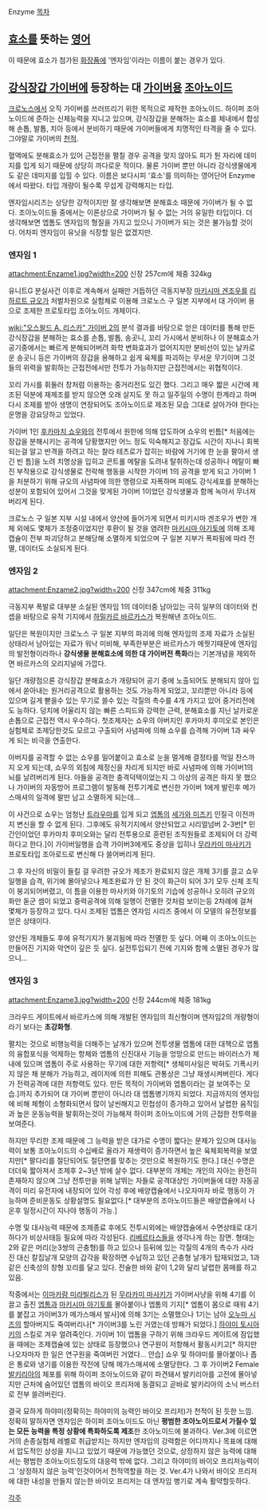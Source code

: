 Enzyme
[[목차]]

== [[효소]]를 뜻하는 [[영어]] ==
이 때문에 효소가 첨가된 [[화장품]]에 '엔자임'이라는 이름이 붙는 경우가 있다.

== [[강식장갑 가이버]]에 등장하는 대 [[가이버]]용 [[조아노이드]] ==
[[크로노스]]에서 오직 가이버를 쓰러뜨리기 위한 목적으로 제작한 조아노이드. 하이퍼 조아노이드에 준하는 신체능력을 지니고 있으며, 강식장갑을 분해하는 효소를 체내에서 합성해 손톱, 발톱, 치아 등에서 분비하기 때문에 가이버들에게 치명적인 타격을 줄 수 있다. 그야말로 가이버의 [[천적]].

혈액에도 분해효소가 있어 근접전을 펼칠 경우 공격을 맞지 않아도 피가 튄 자리에 데미지를 입게 되기 때문에 상당히 까다로운 적이다. 물론 가이버 뿐만 아니라 강식생물에게도 같은 데미지를 입힐 수 있다. 이름은 보다시피 '효소'를 의미하는 영어단어 Enzyme에서 따왔다. 타입 개량이 될수록 무섭게 강력해지는 타입.

엔자임시리즈는 상당한 강적이지만 잘 생각해보면 분해효소 때문에 가이버가 될 수 없다. 조아노이드들 중에서는 이론상으로 가이버가 될 수 없는 거의 유일한 타입이다. 더 생각해보면 엡톰도 엔자임의 형질을 가지고 있으니 가이버가 되는 것은 불가능할 것이다. 어차피 엔자임이 유닛을 식장할 일은 없겠지만.

=== 엔자임 1 ===
attachment:Enzame1.jpg?width=200
신장 257cm에 체중 324kg

유니트G 분실사건 이후로 계속해서 실패만 거듭하던 극동지부장 [[마키시마 겐조우]]를 [[리하르트 규오]]가 처벌차원으로 실험체로 이용해 크로노스 구 일본 지부에서 대 가이버 용으로 조제한 프로토타입 조아노이드 개체이다. 

[[wiki:"오스왈드 A. 리스카" 가이버 2]]의 분석 결과를 바탕으로 얻은 데이터를 통해 만든 강식장갑을 분해하는 효소를 손톱, 발톱, 송곳니, 꼬리 가시에서 분비하나 이 분해효소가 공기중에서는 빠르게 분해되어버려 화학 변화효과가 없어지지만 분비선이 있는 날카로운 송곳니 등은 가이버의 장갑을 용해하고 쉽게 육체를 파괴하는 무서운 무기이며 그것들의 위력을 발휘하는 근접전에서만 전투가 가능하지만 근접전에서는 위협적이다. 

꼬리 가시를 휘둘러 창처럼 이용하는 중거리전도 있긴 했다. 그리고 매우 짧은 시간에 제조된 덕분에 재제조를 받지 않으면 오래 살지도 못 하고 일주일의 수명이 한계라고 하며 다시 조제를 받아 생명이 연장되어도 조아노이드로 제조된 모습 그대로 살아가야 한다는 운명을 강요당하고 있었다. 

가이버 1인 [[후카마치 쇼우]]와의 전투에서 원한에 의해 압도하며 쇼우의 빈틈[* 처음에는 장갑을 분해시키는 공격에 당황했지만 어느 정도 익숙해지고 장갑도 시간이 지나니 회복되는걸 알고 반격을 하려고 하는 찰라 테츠로가 잡히는 바람에 거기에 한 눈을 팔아서 생긴 빈 틈]을 노려 치명상을 입히고 콘트롤 메탈을 도려내 탈취하는데 성공하나 메탈이 빠진 부작용으로 강식생물로 전락해 행동을 시작한 가이버 1의 공격을 받게 되고 가이버 1을 처분하기 위해 규오의 사념파에 의한 명령으로 자폭하며 피에도 강식세포를 분해하는 성분이 포함되어 있어서 그것을 맞게된 가이버 1이었던 강식생물과 함께 녹아서 무너져버리게 된다. 

크로노스 구 일본 지부 시설 내에서 양산에 들어가게 되면서 미키시마 겐조우가 변한 개체 외에도 몇체가 조정중이었지만 후환이 될 것을 염려한 [[마키시마 아기토]]에 의해 조제캡슐이 전부 파괴당하고 분해당해 소멸하게 되었으며 구 일본 지부가 폭파됨에 따라 전멸, 데이터도 소실되게 된다.

=== 엔자임 2 ===
attachment:Enzame2.jpg?width=200
신장 347cm에 체중 311kg

극동지부 폭발로 대부분 소실된 엔자임 1의 데이터중 남아있는 극히 일부의 데이터와 컨셉을 바탕으로 유적 기지에서 [[하밀카르 바르카스]]가 복원해낸 조아노이드. 

일단은 복원이지만 크로노스 구 일본 지부의 파괴에 의해 엔자임의 조제 자료가 소실된 상태라서 남아있는 자료가 워낙 미비해, 부족한부분은 바르카스가 메꿧기때문에 엔자임의 발전형이라하나 '''강식생물 분해효소에 의한 대 가이버전 특화'''라는 기본개념을 제외하면 바르카스의 오리지널에 가깝다.

일단 개량점으론 강식장갑 분해효소가 개량되어 공기 중에 노출되어도 분해되지 않아 입에서 쏟아내는 원거리공격으로 활용하는 것도 가능하게 되었고, 꼬리뿐만 아니라 등에 있으며 길게 뻗을수 있는 무기로 쓸수 있는 각질의 촉수를 4개 가지고 있어 중거리전에도 능하다. 덩치에 어울리지 않는 빠른 스피드와 강력한 근력, 분해효소를 지닌 날카로운 손톱으로 근접전 역시 우수하다. 첫조제자는 쇼우의 아버지인 후카마치 후미오로 본인은 실험체로 조제당한것도 모르고 구출되어 사념파에 의해 쇼우를 습격해 가이버 1과 싸우게 되는 비극을 연출한다.

아버지를 공격할 수 없는 쇼우를 밀어붙이고 효소로 눈을 멀게해 결정타를 먹일 찬스까지 오게 되는데, 쇼우의 외침에 제정신을 차리게 되지만 바로 사념파에 의해 가이버1의 뇌를 날려버리게 된다. 아들을 공격한 충격덕택이었는지 그 이상의 공격은 하지 못 했으나 가이버의 자동방어 프로그램이 발동해 전투기계로 변신한 가이버 1에게 발린후 메가스매셔의 일격에 팔만 남고 소멸하게 되는데...

이 사건으로 쇼우는 엄청난 [[트라우마]]를 입게 되고 [[엡톰]]의 [[세가와 미즈키]] 인질극 이전까지 변신을 할 수 없게 된다. 그후에도 유적기지에서 양산되었고 시리얼넘버 2-3번[* 민간인이었던 후카마치 후미오와는 달리 전투용으로 훈련된 조직원들로 조제되어 더 강력하다고 한다.]이 가이버일행을 습격 가이버3에게도 중상을 입히나 [[무라카미 마사키]]가 프로토타입 조아로드로 변신해 다 쓸어버리게 된다.

그 후 자신의 비밀이 들킬 걸 우려한 규오가 제조가 완료되지 않은 개체 3기를 끌고 쇼우 일행을 습격, 위기에 몰아넣으나 제조완료가 안 된 것이 화근이 되어 3기 모두 신체 조직이 붕괴되어버렸고, 이 틈을 이용한 마사키와 아기토의 기습에 성공하나 오히려 규오의 화만 돋군 셈이 되었고 중력공격에 의해 일행이 전멸한 것처럼 보이는등 2차례에 걸쳐 몇체가 등장하고 있다. 다시 조제된 엡톰은 엔자임 시리즈 중에서 이 모델의 유전정보를 얻은 상태이다. 

양산된 개체들도 후에 유적기지가 붕괴됨에 따라 전멸한 듯 싶다. 어째 이 조아노이드는 만들어진 기지와 악연이 깊은 듯 싶다. 실전투입되기 전에 기지와 함께 소멸된 경우가 많으니...

=== 엔자임 3 ===
attachment:Enzame3.jpg?width=200
신장 244cm에 체중 181kg

크라우드 게이트에서 바르카스에 의해 개발된 엔자임의 최신형이며 엔자임2의 개량형이라기 보다는 '''초강화형'''. 

펼치는 것으로 비행능력을 더해주는 날개가 있으며 전투생물 엡톰에 대한 대책으로 엡톰의 융합포식을 억제하는 항체와 엡톰의 신진대사 기능을 엉망으로 만드는 바이러스가 체내에 있으며 엡톰이 주로 사용하는 무기에 대한 저항력[* 생체미사일은 박혀도 기폭시키지 않은 채 분해가 가능하고, 레이저에 의한 피해도 관통상은 그냥 재생시켜버린다. 게다가 전력공격에 대한 저항력도 있다. 만든 목적이 가이버와 엡톰이라는 걸 보여주는 모습.]까지 추가되어 대 가이버 뿐만이 아니라 대 엡톰병기까지 되었다. 지금까지의 엔자임에 비해 체형이 소형화되면서 많이 날씬해지고 민첩성이 증가하고 있어서 날렵한 움직임과 높은 운동능력을 발휘하는것이 가능해져 하이퍼 조아노이드에 거의 근접한 전투력을 보여준다. 

하지만 무리한 조제 때문에 그 능력을 받은 대가로 수명이 짧다는 문제가 있으며 대사능력이 보통 조아노이드의 수십배로 올라가 재생력이 증가하면서 높은 육체회복력을 보였지만[* 팔다리를 절단되어도 절단면를 맞추는 것만으로 복원하기도 한다.] 대신 수명은 더더욱 짧아져서 조제후 2~3년 밖에 살수 없다. 대부분의 개체는 개인의 자아는 완전히 존재하지 않으며 그냥 전투만을 위해 날뛰는 자들로 공격대상인 가이버들에 대한 자동공격이 미리 유전자에 내장되어 있어 각성 후에 배양캡슐에서 나오자마자 바로 행동이 가능하며 준비운동도 상황설명도 필요없다.[* 대부분의 조아노이드들은 배양캡슐에서 나온후 일정시간이 지나야 행동이 가능.] 

수명 및 대사능력 때문에 조제종료 후에도 전투시외에는 배양캡슐에서 수면상태로 대기하다가 비상사태등 필요에 따라 각성된다. [[리베르타스]]들을 생각나게 하는 장면. 형태는 2와 같은 머리(눈3쌍의 곤충형)를 하고 있으나 등뒤에 있는 각질의 4개의 촉수가 사라진 대신 칼집날개 모양의 갑각을 확장하면 수납하고 있던 곤충형 날개가 탑재되었고, 1과 같은 신축성의 창형 꼬리를 달고 있다. 전술한 바와 같이 1,2와 달리 날렵한 몸매를 하고 있음.

작중에서는 [[이마카람 미라빌리스]]가 된 [[무라카미 마사키]]가 가이버사냥을 위해 4기를 이끌고 출진 [[엡톰]]과 [[마키시마 아기토]]를 몰아붙이나 엡톰의 기지[* 엡톰이 몸으로 때워 4기를 붙잡고 가이버3가 메가스매셔 발사]에 의해 3기는 소멸했으나 1기는 남아 [[오누마 시즈]]의 할아버지도 죽여버리나[* 가이버3를 노린 거였는데 방패가 되었다.] [[하야미 토시아키]]의 스킬로 겨우 얼려죽인다. 가이버 1이 엡톰을 구하기 위해 크라우드 게이트에 잠입했을 때에는 조제캡슐에 있는 상태로 등장했으나 연구원이 저항해서 활동시키고[* 하지만 나오자마자 한 일은 연구원을 죽여버린 거였다... 안습] 쇼우 및 하야미를 몰아붙이나 좁은 통로와 냉기를 이용한 작전에 당해 메가스매셔에 소멸당한다. 그 후 가이버2 Female [[발키리아]]의 체포를 위해 하이퍼 조아노이드와 같이 파견돼서 발키리아를 고전에 몰아넣지만 근처에 숨어있던 엡톰의 바이오 프리저에 동결되고 곧바로 발키리아의 소닉 버스터로 전부 쓸려버린다. 

결국 묘하게 하야미(정확히는 하야미의 능력인 바이오 프리저)가 천적이 된 듯한 느낌. 정확히 말하자면 엔자임은 하이퍼 조아노이드도 아닌 '''평범한 조아노이드로서 가질수 있는 모든 능력을 특정 상황에 특화하도록 제조'''한 조아노이드에 불과하다. Ver.3에 이르면 거의 손종실험체 레벨로 취급받지는 하지만 엔자임의 강력함은 어디까지나 목표에 대해서 압도적인 상성을 지니고 있었기 때문에 가능했던 것으로, 상정하지 않은 능력에 대해서는 평범한 조아노이드정도의 대응력 밖에 없다. 그리고 하야미의 바이오 프리저능력이 그 '상정하지 않은 능력'인것이어서 천적역할을 하는 것. Ver.4가 나와서 바이오 프리저에 대한 내성을 만들지 않는한 바이오 프리저는 대 엔자임 병기로 계속 활약할듯하다.

[[각주]]
